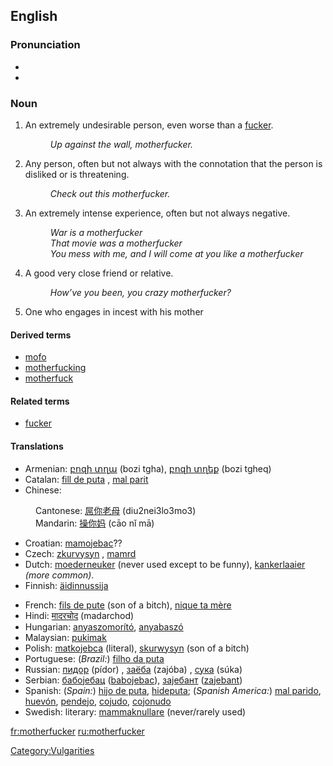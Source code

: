 ==English==

===Pronunciation===
*{{AHD|mŭth'er-fŭk'er, mŭth'ŭ-fŭk'er}}
*{{audio|en-us-motherfucker.ogg|Audio (US)}}


===Noun===
{{en-noun}}

# {{cattag|strongly vulgar}} An extremely undesirable person, even worse than a [[fucker]].
#: ''Up against the wall, motherfucker.''
# {{cattag|strongly vulgar}} Any person, often but not always with the connotation that the person is disliked or is threatening.
#: ''Check out this motherfucker.''
# {{cattag|markedly vulgar}} An extremely intense experience, often but not always negative.
#: ''War is a motherfucker''
#: ''That movie was a motherfucker''
#: ''You mess with me, and I will come at you like a motherfucker''
# {{cattag|teasingly|friendly|jokingly}} A good very close friend or relative.
#: ''How’ve you been, you crazy motherfucker?''
# {{cattag|literal}} One who engages in incest with his mother

====Derived terms====
*[[mofo]]
*[[motherfucking]]
*[[motherfuck]]

====Related terms====
*[[fucker]]

====Translations====
{{top}}
*Armenian: [[բոզի տղա]] (bozi tgha), [[բոզի տղեք]] (bozi tgheq) {{p}}
*Catalan: [[fill de puta]] {{m}}, [[mal parit]] {{m}}
*Chinese:
:Cantonese: [[屌你老母]] (diu2nei3lo3mo3)
:Mandarin: [[操你妈]] (cāo nǐ mā)
*Croatian: [[mamojebac]]??
*Czech: [[zkurvysyn]] {{m}}, [[mamrd]] {{m}}
*Dutch: [[moederneuker]] (never used except to be funny), [[Kankerlaaier|kankerlaaier]] ''(more common)''.
*Finnish: [[äidinnussija]]
{{mid}}
*French: [[fils de pute]] (son of a bitch), [[nique ta mère]]
*Hindi: [[मादरचोद]] (madarchod)
*Hungarian: [[anyaszomorító]], [[anyabaszó]]
*Malaysian: [[pukimak]]
*Polish: [[matkojebca]] (literal), [[skurwysyn]] (son of a bitch)
*Portuguese: (''Brazil:'') [[filho da puta]]
*Russian: [[пидор]] (pídor) {{m}}, [[заёба]] (zajóba) {{m}}, [[сука]] (súka) {{mf}}
*Serbian: [[бабојебац]] ([[babojebac]]), [[зајебант]] ([[zajebant]])
*Spanish: (''Spain:'') [[hijo de puta]], [[hideputa]]; (''Spanish America:'') [[mal parido]], [[huevón]], [[pendejo]], [[cojudo]], [[cojonudo]]
*Swedish: literary: [[mammaknullare]] (never/rarely used)
{{bottom}}

[[Category:Vulgarities]]

[[fr:motherfucker]]
[[ru:motherfucker]]